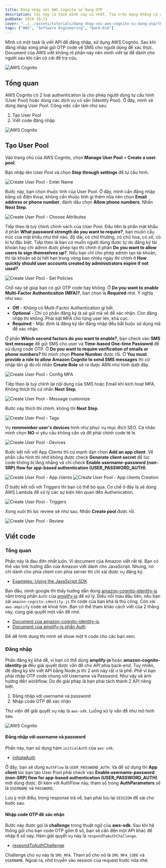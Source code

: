 ```yaml
---
title: Đăng nhập với AWS Cognito sử dụng OTP
description: Cái này là task mình cay cú nhất. Tìm trên mạng không có được giải pháp nào ra hồn cả, phải nhờ tới đồng nghiệp hỗ trợ.
pubDate: 2018-10-13
cover: "../../assets/tutorials/dang-nhap-voi-aws-cognito-su-dung-otp/thumbnails.jpg"
tags: ["AWS", "Software Engineering", "Back-End"]
---
```


Mình có một task là viết API để đăng nhập, sử dụng AWS Cognito. Sau khi đăng nhập xong phải gửi OTP code về SMS cho người dùng để xác thực. Document của AWS viết không rõ phần này nên mình viết lại để dành cho người sau khi cần có cái để tra cứu.

![AWS Cognito](../../assets/tutorials/dang-nhap-voi-aws-cognito-su-dung-otp/thumbnails.jpg)

## Tổng quan

AWS Cognito có 2 loại authentication là cho phép người dùng tự cấu hình (User Pool) hoặc dùng các dịch vụ có sẵn (Identity Pool). Ở đây, mình sẽ dùng dạng User Pool. Công việc cần làm như sau:

1.  Tạo User Pool
2.  Viết code đăng nhập

![AWS Cognito](../../assets/tutorials/dang-nhap-voi-aws-cognito-su-dung-otp/aws-cognito.jpg)

## Tạo User Pool

Vào trang chủ của AWS Cognito, chọn **Manage User Pool** » **Create a user pool**.

Bạn nhập tên User Pool và chọn **Step through settings** để tự cấu hình.

![Create User Pool - Enter Name](../../assets/tutorials/dang-nhap-voi-aws-cognito-su-dung-otp/create__name.jpg)

Bước này, bạn chọn thuộc tính của User Pool. Ở đây, mình cần đăng nhập bằng số điện thoại, không cần thuộc tính gì thêm nữa nên chọn **Email address or phone number**, đánh dấu chọn **Allow phone numbers**. Nhấn **Next Step**.

![Create User Pool - Choose Attributes](../../assets/tutorials/dang-nhap-voi-aws-cognito-su-dung-otp/create_attributes.jpg)

Tiếp theo là tuỳ chỉnh chính sách của User Pool. Đầu tiên là phần mật khẩu ở phần **What password strength do you want to require?**, bạn muốn cấu trúc của mật khẩu như thế nào, độ dài, có chữ thường, có chữ hoa, có số, có kí tự đặc biệt. Tiếp theo là bạn có muốn người dùng được tự do đăng ký tài khoản hay chỉ admin được phép tạo thì chỉnh ở phần **Do you want to allow users to sign themselves up?**. Nếu bạn chỉ cho phép admin tạo tài khoản, thì tài khoản sẽ bị hết hạn trong vòng bao nhiêu ngày thì chỉnh ở **How quickly should user accounts created by administrators expire if not used?**.

![Create User Pool - Set Policies](../../assets/tutorials/dang-nhap-voi-aws-cognito-su-dung-otp/create__policies.jpg)

Chỗ này sẽ giúp bạn có gửi OTP code hay không. Ở **Do you want to enable Multi-Factor Authentication (MFA)?**, bạn chọn là **Required** nhé. Ý nghĩa như sau:

- **Off** - Không có Multi-Factor Authentication gì hết.
- **Optional** - Chỉ có phần đăng ký là sẽ gửi mã về để xác nhận. Còn đăng nhập thì không. Phải bật MFA cho từng user lên, khá cực.
- **Required** - Mặc định là đăng ký lẫn đăng nhập đều bắt buộc sử dụng mã để xác nhận.

Ở phần **Which second factors do you want to enable?**, bạn check vào **SMS text message** để gửi SMS cho user và **Time-based One-time Password** để sử dụng code OTP. Ở **Do you want to require verification of emails or phone numbers?** thì mình chọn **Phone Number** được rồi. Ở **You must provide a role to allow Amazon Cognito to send SMS messages** thì cứ nhập tên gì đó rồi nhấn **Create Role** sẽ ra được ARN như hình dưới đây.

![Create User Pool - Config MFA](../../assets/tutorials/dang-nhap-voi-aws-cognito-su-dung-otp/create__MFA.jpg)

Tiếp theo là tuỳ chỉnh lại nội dung của SMS hoặc Email khi kích hoạt MFA. Không thích thì cứ nhấn **Next Step**.

![Create User Pool - Message customize](../../assets/tutorials/dang-nhap-voi-aws-cognito-su-dung-otp/create__message-custom.jpg)

Bước này thích thì chỉnh, không thì **Next Step**.

![Create User Pool - Tags](../../assets/tutorials/dang-nhap-voi-aws-cognito-su-dung-otp/create__tags.jpg)

Vụ **remmember user's devices** hình như phục vụ mục đích SEO. Cá nhân mình chọn **NO** vì yêu cầu không cần và đỡ phải chỉnh code tè le.

![Create User Pool - Devices](../../assets/tutorials/dang-nhap-voi-aws-cognito-su-dung-otp/create__devices.jpg)

Bước kết nối với App Clients thì cứ mạnh dạn chọn **Add an app client**. Về phần cấu hình thì nhớ không được check **Generate client secret** để lúc code không bị lằng nhằng và chỉ check **Enable username-password (non-SRP) flow for app-based authentication (USER_PASSWORD_AUTH)**.

![Create User Pool - App clients](../../assets/tutorials/dang-nhap-voi-aws-cognito-su-dung-otp/create__app-clients.jpg) ![Create User Pool - App clients Creation](../../assets/tutorials/dang-nhap-voi-aws-cognito-su-dung-otp/create__app-clients__create.jpg)

Ở bước kết nối với Triggers thì bạn có thể bỏ qua. Cơ chế ở đây là sẽ dùng AWS Lambda để xử lý các sự kiện liên quan đến Authenication.

![Create User Pool - Triggers](../../assets/tutorials/dang-nhap-voi-aws-cognito-su-dung-otp/create__triggers.jpg)

Xong xuôi thì lúc review sẽ như sau. Nhấn **Create pool** được rồi.

![Create User Pool - Review](../../assets/tutorials/dang-nhap-voi-aws-cognito-su-dung-otp/create_reviews.jpg)

## Viết code

### Tổng quan

Phần này là đau đớn nhất luôn. Vì document của Amazon viết rất tệ. Bạn có thể vào link hướng dẫn của Amazon viết dành cho JavaScript. Nhưng, nó chỉ dành cho phía client còn phía server thì chỉ xài được vụ đăng ký.

- [Examples: Using the JavaScript SDK](https://docs.aws.amazon.com/cognito/latest/developerguide/using-amazon-cognito-user-identity-pools-javascript-examples.html)

Ban đầu, mình google thì thấy hướng dẫn dùng [amazon-cognito-identity-js](https://github.com/aws-amplify/amplify-js/tree/master/packages/amazon-cognito-identity-js) nằm trong phần `Auth` của [amplify-js](https://github.com/aws-amplify/amplify-js) để xử lý. Điều nổi máu đầu tiên, nếu bạn xài `amazon-cognito-identity-js` thì code của bạn khá là thủ công. Còn xài `aws-amplify` code sẽ khoẻ hơn. Bạn có thể tham khảo cách viết của 2 thằng này, cùng giải quyết một vấn đề nhé.

- [Document của amazon-cognito-identity-js](https://github.com/aws-amplify/amplify-js/tree/master/packages/amazon-cognito-identity-js).
- [Document của amplify-js phần Auth](https://aws-amplify.github.io/amplify-js/media/authentication_guide)

Để dễ hình dung thì mình sẽ show một tí code cho các bạn xem.

### Đăng nhập

Phần đăng ký khá dễ, vì bạn có thể dùng **amplify-js** hoặc **amazon-cognito-identity-js** đều giải quyết được vấn đề cho API phía back-end. Tuy nhiên, để đăng ký khi viết API bằng Node.js thì 2 anh này rất ư là phế. Phế vì bạn phải nhập OTP code chung với Username và Password. Như vậy sẽ ảnh hưởng đến workflow. Do đó giải pháp là bạn phải tách thành 2 API riêng biệt.

1.  Đăng nhập với username và password
2.  Nhập code OTP để xác nhận

Thư viện để giải quyết vụ này là `aws-sdk`. Luồng xử lý vấn đề như mô hình sau.

![AWS Cognito](../../assets/tutorials/dang-nhap-voi-aws-cognito-su-dung-otp/thumbnails.jpg)

#### Đăng nhập với username và password

Phần này, bạn sử dụng hàm `initialAuth` của `aws-sdk`.

- [initiateAuth](https://docs.aws.amazon.com/AWSJavaScriptSDK/latest/AWS/CognitoIdentityServiceProvider.html#initiateAuth-property)

Ở đây, bạn sẽ dùng `AuthFlow` là `USER_PASSWORD_AUTH`. Và để sử dụng thì **App client** lúc bạn tạo User Pool phải check vào **Enable username-password (non-SRP) flow for app-based authentication (USER_PASSWORD_AUTH)** mới dùng được. Đi kèm với AuthFlow này, tham số trong **AuthParameters** sẽ là `USERNAME` và `PASSWORD`.

Lưu ý một điều, trong response trả về, bạn phải lưu lại `SESSION` để xài cho bước sau.

#### Nhập code OTP để xác nhận

Bước này được gọi là **challenge** trong thuật ngữ của **aws-sdk**. Sau khi hệ thống gửi cho bạn code OTP gồm 6 số, bạn sẽ cần đến một API khác để nhập 6 số này. Hàm giải quyết vụ này là `respondToAuthChallenge`.

- [respondToAuthChallenge](https://docs.aws.amazon.com/AWSJavaScriptSDK/latest/AWS/CognitoIdentityServiceProvider.html#respondToAuthChallenge-property)

Challenge cho vụ này là `SMS_MFA`. Tham số cho nó là `SMS_MFA_CODE` và `USERNAME`. Ngoài ra, nhớ truyền vào session của request trước nữa nhé.
